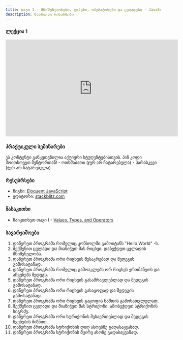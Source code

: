 ```yaml
---
title: თავი 1 - მნიშვნელობები, ტიპები, ოპერატორები და ცვლადები - JavaScript 2024W
description: სასწავლო რესურსები
---
```


### ლექცია 1

<iframe
  width="560"
  height="315"
  src="https://www.youtube.com/embed/b4ZuycyfZdA?si=QPLyNdJnxWuuPmrs"
  title="YouTube video player"
  frameborder="0"
  allow="accelerometer; autoplay; clipboard-write; encrypted-media; gyroscope; picture-in-picture; web-share"
  allowFullScreen
></iframe>

### პრაქტიკული სემინარები

<Card>
  <PinCodeProtectedContent>
    <Locked>
      ეს კონტენტი განკუთვნილია აქტიური სტუდენტებისთვის. პინ კოდი მოითხოვეთ
      მენტორთან!
    </Locked>
    <Unlocked>
      - ოთხშაბათი (ჯერ არ ჩატარებულა) - პარასკევი (ჯერ არ ჩატარებულა)
    </Unlocked>
  </PinCodeProtectedContent>
</Card>

### რესუსრსები

- წიგნი: [Eloquent JavaScript](https://eloquentjavascript.net/)
- ედიტორი: [stackblitz.com](https://stackblitz.com)

### წასაკითხი

- წაიკითხეთ თავი I - [Values, Types, and Operators](https://eloquentjavascript.net/01_values.html)

### სავარჯიშოები

1. დაწერეთ პროგრამა რომელიც კონსოლში გამოიტანს "Hello World" -ს.
2. შექმენით ცვლადი და მიანიჭეთ მას რიცხვი. დაბეჭდეთ ცვლადის მნიშვნელობა.
3. დაწერეთ პროგრამა ორი რიცხვის შესაკრებად და შედეგის გამოსატანად.
4. დაწერეთ პროგრამა რომელიც გამოაკლებს ორ რიცხვს ერთმანეთს და აჩვენებს შედეგს.
5. დაწერეთ პროგრამა ორი რიცხვის გასამრავლებლად და შედეგის გამოსატანად.
6. დაწერეთ პროგრამა ორი რიცხვის გასაყოფად და შედეგის გამოსატანად.
7. დაწერეთ პროგრამა ორი რიცხვის გაყოფის ნაშთის გამოსათვლელად.
8. შექმენით ცვლადი და მიანიჭეთ მას სტრიქონი. ამობეჭდეთ სტრიქონის სიგრძე.
9. დაწერეთ პროგრამა ორი სტრიქონის შესაერთებლად და შედეგის ჩვენების მიზნით.
10. დაწერეთ პროგრამა სტრიქონის დიდ ასოებზე გადასაყვანად.
11. დაწერეთ პროგრამა სტრიქონის მცირე ასოზე გადასაყვანად.
